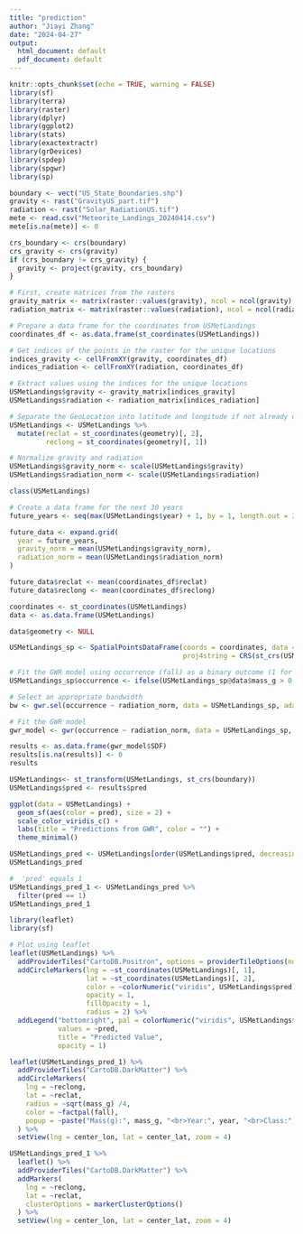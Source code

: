```yaml
---
title: "prediction"
author: "Jiayi Zhang"
date: "2024-04-27"
output:
  html_document: default
  pdf_document: default
---
```


```r
knitr::opts_chunk$set(echo = TRUE, warning = FALSE)
library(sf)
library(terra)
library(raster)
library(dplyr)
library(ggplot2)
library(stats)
library(exactextractr)
library(grDevices)
library(spdep)
library(spgwr)
library(sp)
```

```r
boundary <- vect("US_State_Boundaries.shp")
gravity <- rast("GravityUS_part.tif")
radiation <- rast("Solar_RadiationUS.tif")
mete <- read.csv("Meteorite_Landings_20240414.csv")
mete[is.na(mete)] <- 0  

crs_boundary <- crs(boundary)
crs_gravity <- crs(gravity)
if (crs_boundary != crs_gravity) {
  gravity <- project(gravity, crs_boundary)
}

# First, create matrices from the rasters
gravity_matrix <- matrix(raster::values(gravity), ncol = ncol(gravity), nrow = nrow(gravity))
radiation_matrix <- matrix(raster::values(radiation), ncol = ncol(radiation), nrow = nrow(radiation))

# Prepare a data frame for the coordinates from USMetLandings
coordinates_df <- as.data.frame(st_coordinates(USMetLandings))

# Get indices of the points in the raster for the unique locations
indices_gravity <- cellFromXY(gravity, coordinates_df)
indices_radiation <- cellFromXY(radiation, coordinates_df)

# Extract values using the indices for the unique locations
USMetLandings$gravity <- gravity_matrix[indices_gravity]
USMetLandings$radiation <- radiation_matrix[indices_radiation]

# Separate the GeoLocation into latitude and longitude if not already done
USMetLandings <- USMetLandings %>%
  mutate(reclat = st_coordinates(geometry)[, 2],  
         reclong = st_coordinates(geometry)[, 1]) 

# Normalize gravity and radiation
USMetLandings$gravity_norm <- scale(USMetLandings$gravity)
USMetLandings$radiation_norm <- scale(USMetLandings$radiation)

class(USMetLandings)
```

```r
# Create a data frame for the next 30 years
future_years <- seq(max(USMetLandings$year) + 1, by = 1, length.out = 30)

future_data <- expand.grid(
  year = future_years,
  gravity_norm = mean(USMetLandings$gravity_norm),
  radiation_norm = mean(USMetLandings$radiation_norm)
)

future_data$reclat <- mean(coordinates_df$reclat)
future_data$reclong <- mean(coordinates_df$reclong)

```

```r
coordinates <- st_coordinates(USMetLandings)
data <- as.data.frame(USMetLandings)

data$geometry <- NULL

USMetLandings_sp <- SpatialPointsDataFrame(coords = coordinates, data = data,
                                           proj4string = CRS(st_crs(USMetLandings)$proj4string))

# Fit the GWR model using occurrence (fall) as a binary outcome (1 for occurred, 0 for not)
USMetLandings_sp$occurrence <- ifelse(USMetLandings_sp@data$mass_g > 0, 1, 0)

# Select an appropriate bandwidth
bw <- gwr.sel(occurrence ~ radiation_norm, data = USMetLandings_sp, adapt = TRUE)

# Fit the GWR model
gwr_model <- gwr(occurrence ~ radiation_norm, data = USMetLandings_sp, bandwidth = bw, hatmatrix = TRUE)

```


```r
results <- as.data.frame(gwr_model$SDF)
results[is.na(results)] <- 0 
results
```

```r
USMetLandings<- st_transform(USMetLandings, st_crs(boundary))
USMetLandings$pred <- results$pred

ggplot(data = USMetLandings) +
  geom_sf(aes(color = pred), size = 2) + 
  scale_color_viridis_c() + 
  labs(title = "Predictions from GWR", color = "") +
  theme_minimal()
```

```r
USMetLandings_pred <- USMetLandings[order(USMetLandings$pred, decreasing = TRUE), ]
USMetLandings_pred
```

```r
#  'pred' equals 1
USMetLandings_pred_1 <- USMetLandings_pred %>%
  filter(pred == 1)
USMetLandings_pred_1
```


```r
library(leaflet)
library(sf)

# Plot using leaflet
leaflet(USMetLandings) %>%
  addProviderTiles("CartoDB.Positron", options = providerTileOptions(noWrap = TRUE)) %>%
  addCircleMarkers(lng = ~st_coordinates(USMetLandings)[, 1], 
                   lat = ~st_coordinates(USMetLandings)[, 2], 
                   color = ~colorNumeric("viridis", USMetLandings$pred)(USMetLandings$pred),
                   opacity = 1,
                   fillOpacity = 1,
                   radius = 2) %>%
  addLegend("bottomright", pal = colorNumeric("viridis", USMetLandings$pred), 
            values = ~pred, 
            title = "Predicted Value", 
            opacity = 1)
```


```r
leaflet(USMetLandings_pred_1) %>% 
  addProviderTiles("CartoDB.DarkMatter") %>%  
  addCircleMarkers(
    lng = ~reclong, 
    lat = ~reclat,
    radius = ~sqrt(mass_g) /4,  
    color = ~factpal(fall),     
    popup = ~paste("Mass(g):", mass_g, "<br>Year:", year, "<br>Class:", recclass)  
  ) %>%
  setView(lng = center_lon, lat = center_lat, zoom = 4)
```


```r
USMetLandings_pred_1 %>% 
  leaflet() %>% 
  addProviderTiles("CartoDB.DarkMatter") %>% 
  addMarkers(
    lng = ~reclong, 
    lat = ~reclat,
    clusterOptions = markerClusterOptions()
  ) %>%
  setView(lng = center_lon, lat = center_lat, zoom = 4)
```

